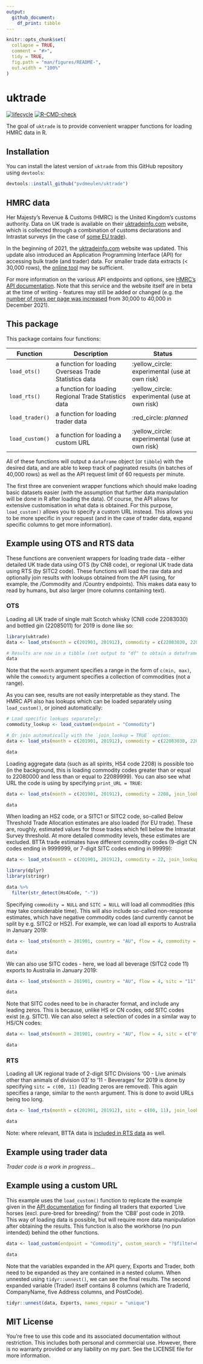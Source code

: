 ```yaml
---
output:
  github_document:
    df_print: tibble
---
```


<!-- README.md is generated from README.Rmd. Please edit that file -->

```r
knitr::opts_chunk$set(
  collapse = TRUE,
  comment = "#>",
  tidy = TRUE,
  fig.path = "man/figures/README-",
  out.width = "100%"
)
```
# uktrade

<!-- badges: start -->
[![lifecycle](https://img.shields.io/badge/lifecycle-experimental-orange.svg)](https://www.tidyverse.org/lifecycle/#experimental)
[![R-CMD-check](https://github.com/pvdmeulen/uktrade/workflows/R-CMD-check/badge.svg)](https://github.com/pvdmeulen/uktrade/actions)
<!-- badges: end -->

The goal of `uktrade` is to provide convenient wrapper functions for loading HMRC data in R.

## Installation

You can install the latest version of `uktrade` from this GitHub repository using `devtools`:

``` r
devtools::install_github("pvdmeulen/uktrade")
```
## HMRC data

Her Majesty's Revenue & Customs (HMRC) is the United Kingdom's customs authority. Data on UK trade is available on their [uktradeinfo.com](https://www.uktradeinfo.com/) website, which is collected through a combination of customs declarations and Intrastat surveys (in the case of [some EU trade](https://www.gov.uk/intrastat)).

In the beginning of 2021, the [uktradeinfo.com](https://www.uktradeinfo.com/) website was updated. This update also introduced an Application Programming Interface (API) for accessing bulk trade (and trader) data. For smaller trade data extracts (< 30,000 rows), the [online tool](https://www.uktradeinfo.com/trade-data/) may be sufficient.

For more information on the various API endpoints and options, see [HMRC's API documentation](https://www.uktradeinfo.com/api-documentation/). Note that this service and the website itself are in beta at the time of writing - features may still be added or changed (e.g. the [number of rows per page was increased](https://www.uktradeinfo.com/news/enhancement-made-to-uktradeinfo-api-service/) from 30,000 to 40,000 in December 2021).

## This package

This package contains four functions:

|Function         |Description                                            |Status                                         |
|-----------------|-------------------------------------------------------|-----------------------------------------------|
|`load_ots()`     |a function for loading Overseas Trade Statistics data  |:yellow_circle: experimental (use at own risk) |
|`load_rts()`     |a function for loading Regional Trade Statistics data  |:yellow_circle: experimental (use at own risk) |
|`load_trader()`  |a function for loading trader data                     |:red_circle: *planned*                         |
|`load_custom()`  |a function for loading a custom URL                    |:yellow_circle: experimental (use at own risk) |

All of these functions will output a `dataframe` object (or `tibble`) with the desired data, and are able to keep track of paginated results (in batches of 40,000 rows) as well as the API request limit of 60 requests per minute.

The first three are convenient wrapper functions which should make loading basic datasets easier (with the assumption that further data manipulation will be done in R after loading the data). Of course, the API allows for extensive customisation in what data is obtained. For this purpose, `load_custom()` allows you to specify a custom URL instead. This allows you to be more specific in your request (and in the case of trader data, expand specific columns to get more information).

## Example using OTS and RTS data

These functions are convenient wrappers for loading trade data - either detailed UK trade data using OTS (by CN8 code), or regional UK trade data using RTS (by SITC2 code). These functions will load the raw data and optionally join results with lookups obtained from the API (using, for example, the /Commodity and /Country endpoints). This makes data easy to read by humans, but also larger (more columns containing text).

### OTS

Loading all UK trade of single malt Scotch whisky (CN8 code 22083030) and bottled gin (22085011) for 2019 is done like so:

```r
library(uktrade)
data <- load_ots(month = c(201901, 201912), commodity = c(22083030, 22085011), join_lookup = FALSE, output = "tibble")

# Results are now in a tibble (set output to "df" to obtain a dataframe):
data
```

Note that the `month` argument specifies a range in the form of `c(min, max)`, while the `commodity` argument specifies a collection of commodities (not a range).

As you can see, results are not easily interpretable as they stand. The HMRC API also has lookups which can be loaded separately using `load_custom()`, or joined automatically:

```r
# Load specific lookups separately:
commodity_lookup <- load_custom(endpoint = "Commodity")

# Or join automatically with the `join_lookup = TRUE` option:
data <- load_ots(month = c(201901, 201912), commodity = c(22083030, 22085011), join_lookup = TRUE)

data
```

Loading aggregate data (such as all spirits, HS4 code 2208) is possible too (in the background, this is loading commodity codes greater than or equal to 22080000 and less than or equal to 22089999). You can also see what URL the code is using by specifying `print_URL = TRUE`:

```r
data <- load_ots(month = c(201901, 201912), commodity = 2208, join_lookup = TRUE, print_url = TRUE)

data
```

When loading an HS2 code, or a SITC1 or SITC2 code, so-called Below Threshold Trade Allocation estimates are also loaded (for EU trade). These are, roughly, estimated values for those trades which fell below the Intrastat Survey threshold. At more detailed commodity levels, these estimates are excluded. BTTA trade estimates have different commodity codes (9-digit CN codes ending in 9999999, or 7-digit SITC codes ending in 99999):

```r
data <- load_ots(month = c(201901, 201912), commodity = 22, join_lookup = TRUE, print_url = TRUE)

library(dplyr)
library(stringr)

data %>%
  filter(str_detect(Hs4Code, "-"))
```

Specifying `commodity = NULL` and `SITC = NULL` will load all commodities (this may take considerable time). This will also include so-called non-response estimates, which have negative commodity codes (and currently cannot be split by e.g. SITC2 or HS2). For example, we can load all exports to Australia in January 2019:

```r
data <- load_ots(month = 201901, country = "AU", flow = 4, commodity = NULL, join_lookup = TRUE)

data
```

We can also use SITC codes - here, we load all beverage (SITC2 code 11) exports to Australia in January 2019:

```r
data <- load_ots(month = 201901, country = "AU", flow = 4, sitc = "11", join_lookup = TRUE)

data
```

Note that SITC codes need to be in character format, and include any leading zeros. This is because, unlike HS or CN codes, odd SITC codes exist (e.g. SITC1). We can also select a selection of codes in a similar way to HS/CN codes:

```r
data <- load_ots(month = 201901, country = "AU", flow = 4, sitc = c("0", "11"), join_lookup = TRUE)

data
```

### RTS

Loading all UK regional trade of 2-digit SITC Divisions '00 - Live animals other than animals of division 03' to '11 - Beverages' for 2019 is done by specifying `sitc = c(00, 11)` (leading zeros are removed). This again specifies a range, similar to the `month` argument. This is done to avoid URLs being too long.

```r
data <- load_rts(month = c(201901, 201912), sitc = c(00, 11), join_lookup = TRUE)

data
```

Note: where relevant, BTTA data is [included in RTS data](https://www.gov.uk/government/statistics/overseas-trade-statistics-methodologies/regional-trade-in-goods-statistics-methodology) as well.

## Example using trader data

*Trader code is a work in progress...*

## Example using a custom URL

This example uses the `load_custom()` function to replicate the example given in the [API documentation](https://www.uktradeinfo.com/api-documentation/) for finding all traders that exported ‘Live horses (excl. pure-bred for breeding)’ from the ‘CB8’ post code in 2019. This way of loading data is possible, but will require more data manipulation after obtaining the results. This function is also the workhorse (no pun intended) behind the other functions.

```r
data <- load_custom(endpoint = "Commodity", custom_search = "?$filter=Hs6Code eq '010129'&$expand=Exports($filter=MonthId ge 201901 and MonthId le 201912 and startswith(Trader/PostCode, 'CB8'); $expand=Trader)", output = "tibble")

data
```

Note that the variables expanded in the API query, Exports and Trader, both need to be expanded as they are contained in a nested <list> column. When unnested using `tidyr::unnest()`, we can see the final results. The second expanded variable (Trader) itself contains 8 columns (which are TraderId, CompanyName, five Address columns, and PostCode).

```r
tidyr::unnest(data, Exports, names_repair = "unique")
```

## MIT License

You're free to use this code and its associated documentation without restriction. This includes both personal and commercial use. However, there is no warranty provided or any liability on my part. See the LICENSE file for more information.
